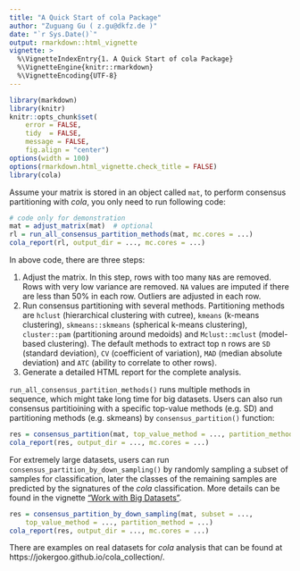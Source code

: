 ```yaml
---
title: "A Quick Start of cola Package"
author: "Zuguang Gu ( z.gu@dkfz.de )"
date: "`r Sys.Date()`"
output: rmarkdown::html_vignette
vignette: >
  %\VignetteIndexEntry{1. A Quick Start of cola Package}
  %\VignetteEngine{knitr::rmarkdown}
  %\VignetteEncoding{UTF-8}
---
```


```r
library(markdown)
library(knitr)
knitr::opts_chunk$set(
    error = FALSE,
    tidy  = FALSE,
    message = FALSE,
    fig.align = "center")
options(width = 100)
options(rmarkdown.html_vignette.check_title = FALSE)
library(cola)
```

Assume your matrix is stored in an object called `mat`, to perform consensus
partitioning with *cola*, you only need to run following code:

```r
# code only for demonstration
mat = adjust_matrix(mat)  # optional
rl = run_all_consensus_partition_methods(mat, mc.cores = ...)
cola_report(rl, output_dir = ..., mc.cores = ...)
```

In above code, there are three steps:

1. Adjust the matrix. In this step, rows with too many `NA`s are removed. Rows
   with very low variance are removed. `NA` values are imputed if there are
   less than 50% in each row. Outliers are adjusted in each row.
2. Run consensus partitioning with several methods.
   Partitioning methods are `hclust` (hierarchical clustering with cutree),
   `kmeans` (k-means clustering), `skmeans::skmeans` (spherical k-means
   clustering), `cluster::pam` (partitioning around medoids) and
   `Mclust::mclust` (model-based clustering). The default methods to extract
   top n rows are `SD` (standard deviation), `CV` (coefficient of variation),
   `MAD` (median absolute deviation) and `ATC` (ability to correlate to other
   rows). 
3. Generate a detailed HTML report for the complete analysis.


`run_all_consensus_partition_methods()` runs multiple methods in sequence, which might
take long time for big datasets. Users can also run consensus partitioining with
a specific top-value methods (e.g. SD) and partitioning methods (e.g. skmeans) by 
`consensus_partition()` function:

```r
res = consensus_partition(mat, top_value_method = ..., partition_method = ...)
cola_report(res, output_dir = ..., mc.cores = ...)
```

For extremely large datasets, users can run `consensus_partition_by_down_sampling()` by randomly 
sampling a subset of samples for classification, later the classes of the remaining
samples are predicted by the signatures of the _cola_ classification. More details
can be found in the vignette ["Work with Big Datasets"](working_with_big_datasets.html).

```r
res = consensus_partition_by_down_sampling(mat, subset = ...,
    top_value_method = ..., partition_method = ...)
cola_report(res, output_dir = ..., mc.cores = ...)
```

There are examples on real datasets for _cola_ analysis that can be found at https://jokergoo.github.io/cola_collection/.
